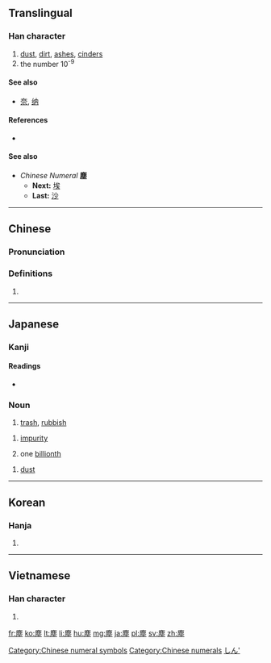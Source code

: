 {{also|尘}}
==Translingual==

===Han character===
{{Han char|rn=32|rad=土|as=11|sn=14|four=0021<sub>4</sub>|canj=戈心土 (IPG)|ids=⿸[[鹿]][[土]]}}

# [[dust]], [[dirt]], [[ashes]], [[cinders]]
# the number 10<sup>-9</sup>

====See also====
* [[奈]], [[纳]]

====References====
* {{Han ref|kx=0236.380|dkj=05388|dj=0475.040|hdz=10482.030|uh=5875|ud=22645|bh=B9D0|bd=47568}}

====See also====
* ''Chinese Numeral'' '''塵'''
** '''Next:''' [[埃]]
** '''Last:''' [[沙]]

[[Category:Chinese numeral symbols]]
[[Category:Chinese numerals]]

----

==Chinese==
{{zh-forms|s=尘}}

===Pronunciation===
{{zh-pron
|m=chén
|c=can4
|h=pfs=
|md=
|mn=thûn/tîn
|w=
|mc=y
|oc=y
|cat=n
}}

===Definitions===
{{zh-hanzi}}

# {{rfdef|lang=zh}}

----

==Japanese==

===Kanji===
{{ja-kanji|grade=|rs=土11}}

====Readings====
* {{ja-readings|goon=[[じん]] (jin)|kanon=[[ちん]] (chin)|kun=[[ちり]] (chiri), [[ごみ]] (gomi)}}
{{ja-kanjitab|ごみ|yomi=k}}
{{ja-kanjitab|じん|yomi=o}}
{{ja-kanjitab|ちり|yomi=k}}

===Noun===
{{ja-noun|ごみ|kata=ゴミ}} 

# [[trash]], [[rubbish]]

{{ja-noun|じん}} 

# {{context|Buddhism|lang=ja|sort=しん'}} [[impurity]]
# one [[billionth]]

{{ja-noun|ちり}} 

# [[dust]]

[[Category:Japanese numeral symbols|しん']]

----

==Korean==

===Hanja===
{{ko-hanja|hangeul=진|rv=jin|mr=chin}}

# {{defn|lang=ko|sort=土11}}

----

==Vietnamese==

===Han character===
{{vi-hantu|[[trần]], [[chần]]|rs=土11}}

# {{defn|lang=vi|sort=土11}}

[[fr:塵]]
[[ko:塵]]
[[lt:塵]]
[[li:塵]]
[[hu:塵]]
[[mg:塵]]
[[ja:塵]]
[[pl:塵]]
[[sv:塵]]
[[zh:塵]]
